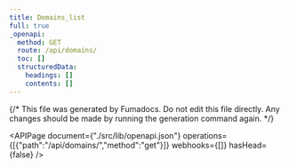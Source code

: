 ```yaml
---
title: Domains_list
full: true
_openapi:
  method: GET
  route: /api/domains/
  toc: []
  structuredData:
    headings: []
    contents: []
---
```

{/* This file was generated by Fumadocs. Do not edit this file directly. Any changes should be made by running the generation command again. */\}

<APIPage document={"./src/lib/openapi.json"} operations={[{"path":"/api/domains/","method":"get"}]} webhooks={[]} hasHead={false} />
